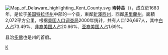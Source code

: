 {{noteTA 
|G1=USState}}
[[File:Map_of_Delaware_highlighting_Kent_County.svg|right]]
'''肯特县'''（{{lang-en|Kent County}}），成立於1683年，是位于[[美国|美国]][[特拉华州|特拉华州]]中部的一个县，東鄰[[新澤西州|新澤西州]]，西鄰[[馬里蘭州|馬里蘭州]]。面積2,072平方公里，根据[[美国人口调查局|美国人口调查局]]2000年统计，共有人口126,697人，其中[[白人|白人]]占73.49%、[[非裔美国人|非裔美国人]]占20.66%、[[亚裔美国人|亚裔美国人]]占1.69%。

县治[[多佛_(特拉华州)|多佛]]也是州的首府。

{{Delaware-stub}}
{{肯特縣 (特拉華州)}}
{{Delaware}}
[[Category:特拉华州行政区划|K]]